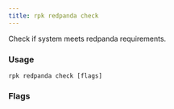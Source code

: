 ```yaml
---
title: rpk redpanda check
---
```


<head>
  <meta name="title" content="rpk redpanda check | Redpanda Docs" />
  <meta name="description" content="rpk redpanda check" />
  <link rel="canonical" href="https://docs.redpanda.com/docs/reference/rpk/rpk-redpanda/rpk-redpanda-check/" />
</head>

Check if system meets redpanda requirements.

### Usage

```
rpk redpanda check [flags]
```

### Flags

<!--
[cols=",,",]
|===
|*Value* |*Type* |*Description*

|--config |string |Redpanda config file, if not set the file will be
searched for in the default locations.

|-h, --help |- |Help for check.

|--timeout |duration |The maximum amount of time to wait for the checks
and tune processes to complete. The value passed is a sequence of
decimal numbers, each with optional fraction and a unit suffix, such as
`300ms`,\{" "} `1.5s` or `2h45m`. Valid time units are\{" "} `ns`, `us`
(or `µs`), `ms`,\{" "} `s`, `m`, `h` (default 2s).

|-v, --verbose |- |Enable verbose logging (default `false`).
|===

-->
